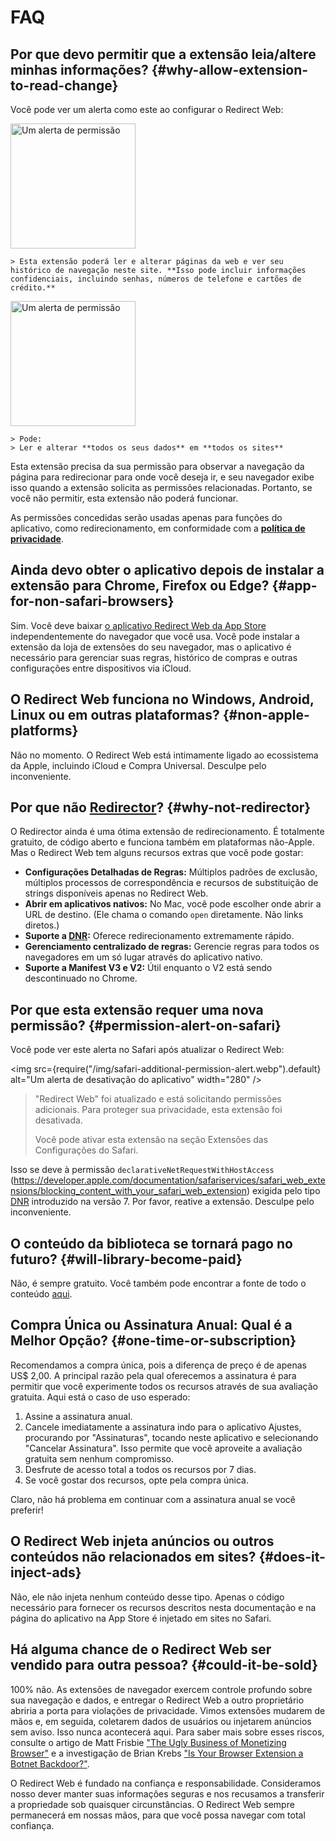 
# FAQ

## Por que devo permitir que a extensão leia/altere minhas informações? {#why-allow-extension-to-read-change}

Você pode ver um alerta como este ao configurar o Redirect Web:

<IfBrowserStore stores='appStore'>
    <Image src={PermissionAlertSafari} alt="Um alerta de permissão" width="200" margin="0 0 16px 0" hasShadow />

    > Esta extensão poderá ler e alterar páginas da web e ver seu histórico de navegação neste site. **Isso pode incluir informações confidenciais, incluindo senhas, números de telefone e cartões de crédito.**
</IfBrowserStore>

<IfBrowserStore stores='appStore' includes={false}>
    <Image src={PermissionAlertChrome} alt="Um alerta de permissão" height="200" hasRoundedCorners hasShadow margin="0 0 16px 0" />

    > Pode:  
    > Ler e alterar **todos os seus dados** em **todos os sites**
</IfBrowserStore>

Esta extensão precisa da sua permissão para observar a navegação da página para redirecionar para onde você deseja ir, e seu navegador exibe isso quando a extensão solicita as permissões relacionadas. Portanto, se você não permitir, esta extensão não poderá funcionar.

As permissões concedidas serão usadas apenas para funções do aplicativo, como redirecionamento, em conformidade com a **[política de privacidade](./privacy-policy)**.

## Ainda devo obter o aplicativo depois de instalar a extensão para Chrome, Firefox ou Edge? {#app-for-non-safari-browsers}

Sim. Você deve baixar [o aplicativo Redirect Web da App Store](https://apps.apple.com/app/id1571283503) independentemente do navegador que você usa. Você pode instalar a extensão da loja de extensões do seu navegador, mas o aplicativo é necessário para gerenciar suas regras, histórico de compras e outras configurações entre dispositivos via iCloud.

## O Redirect Web funciona no Windows, Android, Linux ou em outras plataformas? {#non-apple-platforms}

Não no momento. O Redirect Web está intimamente ligado ao ecossistema da Apple, incluindo iCloud e Compra Universal. Desculpe pelo inconveniente.

## Por que não [Redirector](https://github.com/einaregilsson/Redirector)? {#why-not-redirector}

O Redirector ainda é uma ótima extensão de redirecionamento. É totalmente gratuito, de código aberto e funciona também em plataformas não-Apple. Mas o Redirect Web tem alguns recursos extras que você pode gostar:

* **Configurações Detalhadas de Regras:** Múltiplos padrões de exclusão, múltiplos processos de correspondência e recursos de substituição de strings disponíveis apenas no Redirect Web.
* **Abrir em aplicativos nativos:** No Mac, você pode escolher onde abrir a URL de destino. (Ele chama o comando `open` diretamente. Não links diretos.)
* **Suporte a [DNR](https://blog.mozilla.org/addons/2023/05/17/declarativenetrequest-available-in-firefox/):** Oferece redirecionamento extremamente rápido.
* **Gerenciamento centralizado de regras:** Gerencie regras para todos os navegadores em um só lugar através do aplicativo nativo.
* **Suporte a Manifest V3 e V2:** Útil enquanto o V2 está sendo descontinuado no Chrome.

## Por que esta extensão requer uma nova permissão? {#permission-alert-on-safari}

Você pode ver este alerta no Safari após atualizar o Redirect Web:

<img src={require("/img/safari-additional-permission-alert.webp").default} alt="Um alerta de desativação do aplicativo" width="280" />

> "Redirect Web" foi atualizado e está solicitando permissões adicionais. Para proteger sua privacidade, esta extensão foi desativada.
>
> Você pode ativar esta extensão na seção Extensões das Configurações do Safari.

Isso se deve à permissão `declarativeNetRequestWithHostAccess` (https://developer.apple.com/documentation/safariservices/safari_web_extensions/blocking_content_with_your_safari_web_extension) exigida pelo tipo [DNR](./rule-settings#type) introduzido na versão 7. Por favor, reative a extensão. Desculpe pelo inconveniente.

## O conteúdo da biblioteca se tornará pago no futuro? {#will-library-become-paid}

Não, é sempre gratuito. Você também pode encontrar a fonte de todo o conteúdo [aqui](https://github.com/mshibanami/redirect-web/tree/main/library).

## Compra Única ou Assinatura Anual: Qual é a Melhor Opção? {#one-time-or-subscription}

Recomendamos a compra única, pois a diferença de preço é de apenas US$ 2,00.
A principal razão pela qual oferecemos a assinatura é para permitir que você experimente todos os recursos através de sua avaliação gratuita. Aqui está o caso de uso esperado:

1. Assine a assinatura anual.
2. Cancele imediatamente a assinatura indo para o aplicativo Ajustes, procurando por "Assinaturas", tocando neste aplicativo e selecionando "Cancelar Assinatura". Isso permite que você aproveite a avaliação gratuita sem nenhum compromisso.
3. Desfrute de acesso total a todos os recursos por 7 dias.
4. Se você gostar dos recursos, opte pela compra única.

Claro, não há problema em continuar com a assinatura anual se você preferir!

## O Redirect Web injeta anúncios ou outros conteúdos não relacionados em sites? {#does-it-inject-ads}

Não, ele não injeta nenhum conteúdo desse tipo. Apenas o código necessário para fornecer os recursos descritos nesta documentação e na página do aplicativo na App Store é injetado em sites no Safari.

## Há alguma chance de o Redirect Web ser vendido para outra pessoa? {#could-it-be-sold}

100% não. As extensões de navegador exercem controle profundo sobre sua navegação e dados, e entregar o Redirect Web a outro proprietário abriria a porta para violações de privacidade. Vimos extensões mudarem de mãos e, em seguida, coletarem dados de usuários ou injetarem anúncios sem aviso. Isso nunca acontecerá aqui. Para saber mais sobre esses riscos, consulte o artigo de Matt Frisbie ["The Ugly Business of Monetizing Browser"](https://mattfrisbie.substack.com/p/the-ugly-business-of-monetizing-browser) e a investigação de Brian Krebs ["Is Your Browser Extension a Botnet Backdoor?"](https://krebsonsecurity.com/2021/03/is-your-browser-extension-a-botnet-backdoor/).

O Redirect Web é fundado na confiança e responsabilidade. Consideramos nosso dever manter suas informações seguras e nos recusamos a transferir a propriedade sob quaisquer circunstâncias. O Redirect Web sempre permanecerá em nossas mãos, para que você possa navegar com total confiança.